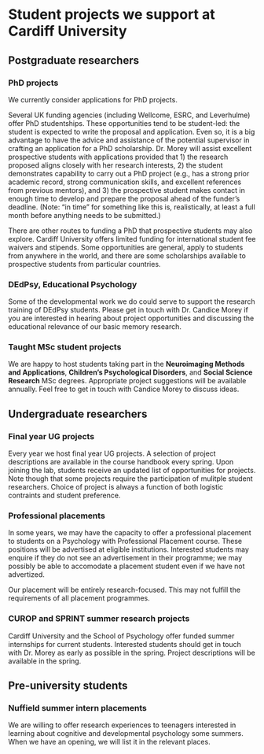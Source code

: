 # Student projects we support at Cardiff University

## Postgraduate researchers

### PhD projects

We currently consider applications for PhD projects.  

Several UK funding agencies (including Wellcome, ESRC, and Leverhulme) offer PhD studentships. These opportunities tend to be student-led: the student is expected to write the proposal and application. Even so, it is a big advantage to have the advice and assistance of the potential supervisor in crafting an application for a PhD scholarship. Dr. Morey will assist excellent prospective students with applications provided that 1) the research proposed aligns closely with her research interests, 2) the student demonstrates capability to carry out a PhD project (e.g., has a strong prior academic record, strong communication skills, and excellent references from previous mentors), and 3) the prospective student makes contact in enough time to develop and prepare the proposal ahead of the funder's deadline. (Note: "in time" for something like this is, realistically, at least a full month before anything needs to be submitted.)

There are other routes to funding a PhD that prospective students may also explore. Cardiff University offers limited funding for international student fee waivers and stipends. Some opportunities are general, apply to students from anywhere in the world, and there are some scholarships available to prospective students from particular countries. 


### DEdPsy, Educational Psychology

Some of the developmental work we do could serve to support the research training of DEdPsy students. Please get in touch with Dr. Candice Morey if you are interested in hearing about project opportunities and discussing the educational relevance of our basic memory research. 

### Taught MSc student projects

We are happy to host students taking part in the **Neuroimaging Methods and Applications**, **Children's Psychological Disorders**, and **Social Science Research** MSc degrees. Appropriate project suggestions will be available annually. Feel free to get in touch with Candice Morey to discuss ideas.

## Undergraduate researchers

### Final year UG projects

Every year we host final year UG projects. A selection of project descriptions are available in the course handbook every spring. Upon joining the lab, students receive an updated list of opportunities for projects. Note though that some projects require the participation of mulitple student researchers. Choice of project is always a function of both logistic contraints and student preference.


### Professional placements

In some years, we may have the capacity to offer a professional placement to students on a Psychology with Professional Placement course. These positions will be advertised at eligible institutions. Interested students may enquire if they do not see an advertisement in their programme; we may possibly be able to accomodate a placement student even if we have not advertized. 

Our placement will be entirely research-focused. This may not fulfill the requirements of all placement programmes.

### CUROP and SPRINT summer research projects

Cardiff University and the School of Psychology offer funded summer internships for current students. Interested students should get in touch with Dr. Morey as early as possible in the spring. Project descriptions will be available in the spring.

## Pre-university students

### Nuffield summer intern placements

We are willing to offer research experiences to teenagers interested in learning about cognitive and developmental psychology some summers. When we have an opening, we will list it in the relevant places.






